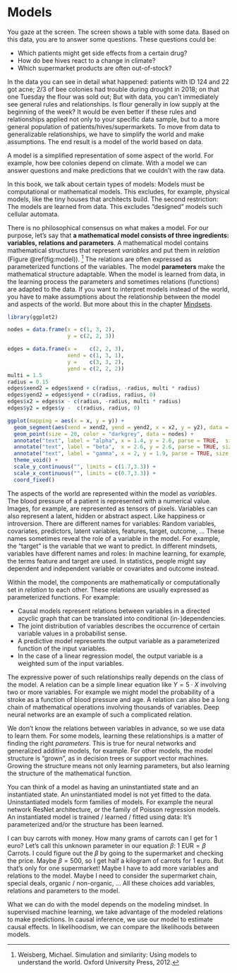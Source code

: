 \mainmatter

# Models 

<!-- motivation -->
You gaze at the screen.
The screen shows a table with some data.
Based on this data, you are to answer some questions.
These questions could be:

* Which patients might get side effects from a certain drug?
* How do bee hives react to a change in climate?
* Which supermarket products are often out-of-stock?

In the data you can see in detail what happened: patients with ID 124 and 22 got acne; 2/3 of bee colonies had trouble during drought in 2018; on that one Tuesday the flour was sold out;
But with data, you can't immediately see general rules and relationships.
Is flour generally in low supply at the beginning of the week?
It would be even better if these rules and relationships applied not only to your specific data sample, but to a more general population of patients/hives/supermarkets. 
To move from data to generalizable relationships, we have to simplify the world and make assumptions.
The end result is a model of the world based on data.

<!-- summary: what is a model -->
A model is a simplified representation of some aspect of the world.
For example, how bee colonies depend on climate.
With a model we can answer questions and make predictions that we couldn't with the raw data.

<!-- Exclusion criteria -->
In this book, we talk about certain types of models:
Models must be computational or mathematical models.
This excludes, for example, physical models, like the tiny houses that architects build.
The second restriction: The models are learned from data.
This excludes "designed" models such cellular automata.

<!-- What constitutes a model -->
There is no philosophical consensus on what makes a model.
For our purpose, let's say that **a mathematical model consists of three ingredients: variables, relations and parameters**.
<!-- in original text it's objects instead of variables -->
A mathematical model contains mathematical structures that represent *variables* and put them in *relation* (Figure \@ref(fig:model)). [^Weisberg2012]
The relations are often expressed as parameterized functions of the variables. 
The model **parameters** make the mathematical structure adaptable.
When the model is learned from data, in the learning process the parameters and sometimes relations (functions) are adapted to the data.
If you want to interpret models instead of the world, you have to make assumptions about the relationship between the model and aspects of the world.
But more about this in the chapter [Mindsets](#mindsets).

```r
library(ggplot2)

nodes = data.frame(x = c(1, 3, 2),
                   y = c(2, 2, 3))

edges = data.frame(x =    c(2, 2, 3),
                   xend = c(1, 3, 1),
                   y =    c(3, 3, 2),
                   yend = c(2, 2, 2))
multi = 1.5
radius = 0.15 
edges$xend2 = edges$xend + c(radius, -radius, multi * radius)
edges$yend2 = edges$yend + c(radius, radius, 0)
edges$x2 = edges$x - c(radius, -radius, multi * radius)
edges$y2 = edges$y -  c(radius, radius, 0)

ggplot(mapping = aes(x = x, y = y)) +
  geom_segment(aes(xend = xend2, yend = yend2, x = x2, y = y2), data = edges, color = "black", size = 1) +
  geom_point(size = 20, color = "darkgrey", data = nodes) +
  annotate("text", label = "alpha", x = 1.4, y = 2.6, parse = TRUE,  size = 10) +
  annotate("text", label = "beta",  x = 2.6, y = 2.6, parse = TRUE, size = 10) +
  annotate("text", label = "gamma", x = 2, y = 1.9, parse = TRUE, size = 10) +
  theme_void() +
  scale_y_continuous("", limits = c(1.7,3.3)) +
  scale_x_continuous("", limits = c(0.7,3.3)) +
  coord_fixed()

```

<!-- variables -->
The aspects of the world are represented within the model as *variables*.
The blood pressure of a patient is represented with a numerical value.
Images, for example, are represented as tensors of pixels.
Variables can also represent a latent, hidden or abstract aspect.
Like happiness or introversion.
There are different names for variables:
Random variables, covariates, predictors, latent variables, features, target, outcome,  ...
These names sometimes reveal the role of a variable in the model.
For example, the "target" is the variable that we want to predict.
In different mindsets, variables have different names and roles:
In machine learning, for example, the terms feature and target are used.
In statistics, people might say dependent and independent variable or covariates and outcome instead.

<!-- relation -->
Within the model, the components are mathematically or computationally set in *relation* to each other.
These relations are usually expressed as parameterized functions.
For example:

* Causal models represent relations between variables in a directed acyclic graph that can be translated into conditional (in-)dependencies.
* The joint distribution of variables describes the occurrence of certain variable values in a probabilist sense.
* A predictive model represents the output variable as a parameterized function of the input variables.
* In the case of a linear regression model, the output variable is a weighted sum of the input variables.

<!-- TODO: visualize different functions? -->

<!-- expressiveness of relations -->
The expressive power of such relationships really depends on the class of the model.
A relation can be a simple linear equation like $Y = 5 \cdot X$ involving two or more variables.
For example we might model the probability of a stroke as a function of blood pressure and age. 
A relation can also be a long chain of mathematical operations involving thousands of variables.
Deep neural networks are an example of such a complicated relation.

<!-- parameters and structures -->
We don't know the relations between variables in advance, so we use data to learn them.
For some models, learning these relationships is a matter of finding the right *parameters*.
This is true for neural networks and generalized additive models, for example.
For other models, the model structure is "grown", as in decision trees or support vector machines.
Growing the structure means not only learning parameters, but also learning the structure of the mathematical function.

<!-- instantiation -->
You can think of a model as having an uninstantiated state and an instantiated state.
An uninstantiated model is not yet fitted to the data.
Uninstantiated models form families of models.
For example the neural network ResNet architecture, or the family of Poisson regression models.
An instantiated model is trained / learned / fitted using data: It's parameterized and/or the structure has been learned.

<!-- parameters example -->
I can buy carrots with money.
How many grams of carrots can I get for 1 euro?
Let's call this unknown parameter in our equation $\beta$:
$1 \text{ EUR} = \beta \text{ Carrots}$.
I could figure out the $\beta$ by going to the supermarket and checking the price.
Maybe $\beta = 500$, so I get half a kilogram of carrots for 1 euro.
But that's only for one supermarket!
Maybe I have to add more variables and relations to the model.
Maybe I need to consider the supermarket chain, special deals, organic / non-organic, ...
All these choices add variables, relations and parameters to the model.

<!-- 
There are many different types and names for parameters.
Sometimes they just describe a distribution, like the mean of distribution.
Or they describe the relationship between two variables, like regression coefficient.
Or it's a weight in a neural network.

What's different is hyperparameters.
In a sense, they exist outside of what the model describes.
Hyperparameters set how the learning from data takes place.
-->


<!-- making use of the model -->
What we can do with the model depends on the modeling mindset.
In supervised machine learning, we take advantage of the modeled relations to make predictions.
In causal inference, we use our model to estimate causal effects.
In likelihoodism, we can compare the likelihoods between models.

<!--

## Tasks

There are different tasks

* Regression:
* Classification:
* Clustering:
* Outlier detection:
* Pattern recognition:

The tasks are not perfectly seperable from the models and mindsets.
Because some mindsets are more concentrated on some of the tasks.



-->

[^Weisberg2012]: Weisberg, Michael. Simulation and similarity: Using models to understand the world. Oxford University Press, 2012.

